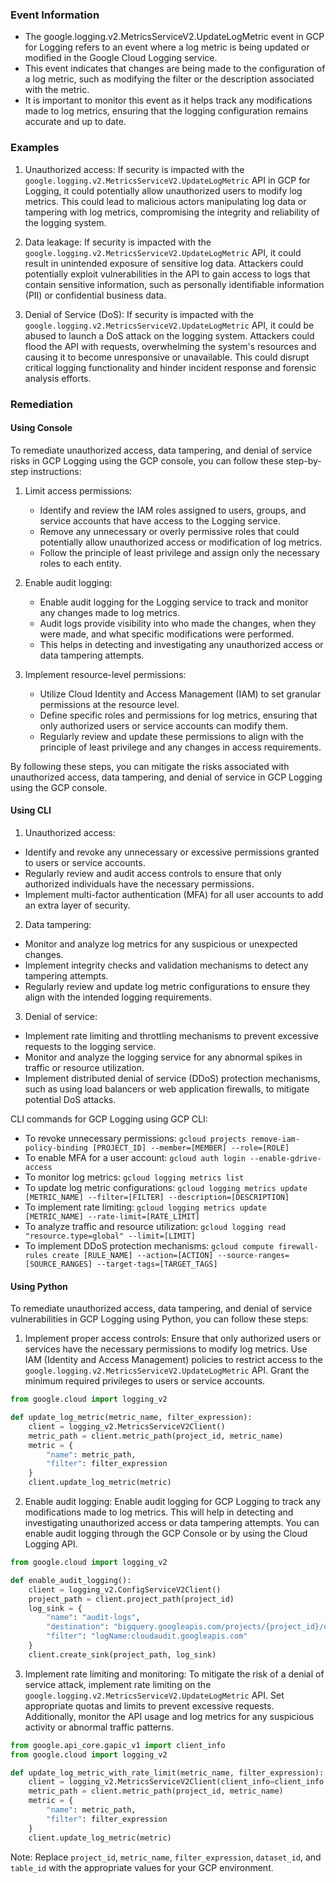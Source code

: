 
### Event Information

- The google.logging.v2.MetricsServiceV2.UpdateLogMetric event in GCP for Logging refers to an event where a log metric is being updated or modified in the Google Cloud Logging service.
- This event indicates that changes are being made to the configuration of a log metric, such as modifying the filter or the description associated with the metric.
- It is important to monitor this event as it helps track any modifications made to log metrics, ensuring that the logging configuration remains accurate and up to date.


### Examples

1. Unauthorized access: If security is impacted with the `google.logging.v2.MetricsServiceV2.UpdateLogMetric` API in GCP for Logging, it could potentially allow unauthorized users to modify log metrics. This could lead to malicious actors manipulating log data or tampering with log metrics, compromising the integrity and reliability of the logging system.

2. Data leakage: If security is impacted with the `google.logging.v2.MetricsServiceV2.UpdateLogMetric` API, it could result in unintended exposure of sensitive log data. Attackers could potentially exploit vulnerabilities in the API to gain access to logs that contain sensitive information, such as personally identifiable information (PII) or confidential business data.

3. Denial of Service (DoS): If security is impacted with the `google.logging.v2.MetricsServiceV2.UpdateLogMetric` API, it could be abused to launch a DoS attack on the logging system. Attackers could flood the API with requests, overwhelming the system's resources and causing it to become unresponsive or unavailable. This could disrupt critical logging functionality and hinder incident response and forensic analysis efforts.

### Remediation

#### Using Console

To remediate unauthorized access, data tampering, and denial of service risks in GCP Logging using the GCP console, you can follow these step-by-step instructions:

1. Limit access permissions:
   - Identify and review the IAM roles assigned to users, groups, and service accounts that have access to the Logging service.
   - Remove any unnecessary or overly permissive roles that could potentially allow unauthorized access or modification of log metrics.
   - Follow the principle of least privilege and assign only the necessary roles to each entity.

2. Enable audit logging:
   - Enable audit logging for the Logging service to track and monitor any changes made to log metrics.
   - Audit logs provide visibility into who made the changes, when they were made, and what specific modifications were performed.
   - This helps in detecting and investigating any unauthorized access or data tampering attempts.

3. Implement resource-level permissions:
   - Utilize Cloud Identity and Access Management (IAM) to set granular permissions at the resource level.
   - Define specific roles and permissions for log metrics, ensuring that only authorized users or service accounts can modify them.
   - Regularly review and update these permissions to align with the principle of least privilege and any changes in access requirements.

By following these steps, you can mitigate the risks associated with unauthorized access, data tampering, and denial of service in GCP Logging using the GCP console.

#### Using CLI

1. Unauthorized access:
- Identify and revoke any unnecessary or excessive permissions granted to users or service accounts.
- Regularly review and audit access controls to ensure that only authorized individuals have the necessary permissions.
- Implement multi-factor authentication (MFA) for all user accounts to add an extra layer of security.

2. Data tampering:
- Monitor and analyze log metrics for any suspicious or unexpected changes.
- Implement integrity checks and validation mechanisms to detect any tampering attempts.
- Regularly review and update log metric configurations to ensure they align with the intended logging requirements.

3. Denial of service:
- Implement rate limiting and throttling mechanisms to prevent excessive requests to the logging service.
- Monitor and analyze the logging service for any abnormal spikes in traffic or resource utilization.
- Implement distributed denial of service (DDoS) protection mechanisms, such as using load balancers or web application firewalls, to mitigate potential DoS attacks.

CLI commands for GCP Logging using GCP CLI:
- To revoke unnecessary permissions: `gcloud projects remove-iam-policy-binding [PROJECT_ID] --member=[MEMBER] --role=[ROLE]`
- To enable MFA for a user account: `gcloud auth login --enable-gdrive-access`
- To monitor log metrics: `gcloud logging metrics list`
- To update log metric configurations: `gcloud logging metrics update [METRIC_NAME] --filter=[FILTER] --description=[DESCRIPTION]`
- To implement rate limiting: `gcloud logging metrics update [METRIC_NAME] --rate-limit=[RATE_LIMIT]`
- To analyze traffic and resource utilization: `gcloud logging read "resource.type=global" --limit=[LIMIT]`
- To implement DDoS protection mechanisms: `gcloud compute firewall-rules create [RULE_NAME] --action=[ACTION] --source-ranges=[SOURCE_RANGES] --target-tags=[TARGET_TAGS]`

#### Using Python

To remediate unauthorized access, data tampering, and denial of service vulnerabilities in GCP Logging using Python, you can follow these steps:

1. Implement proper access controls: Ensure that only authorized users or services have the necessary permissions to modify log metrics. Use IAM (Identity and Access Management) policies to restrict access to the `google.logging.v2.MetricsServiceV2.UpdateLogMetric` API. Grant the minimum required privileges to users or service accounts.

```python
from google.cloud import logging_v2

def update_log_metric(metric_name, filter_expression):
    client = logging_v2.MetricsServiceV2Client()
    metric_path = client.metric_path(project_id, metric_name)
    metric = {
        "name": metric_path,
        "filter": filter_expression
    }
    client.update_log_metric(metric)
```

2. Enable audit logging: Enable audit logging for GCP Logging to track any modifications made to log metrics. This will help in detecting and investigating unauthorized access or data tampering attempts. You can enable audit logging through the GCP Console or by using the Cloud Logging API.

```python
from google.cloud import logging_v2

def enable_audit_logging():
    client = logging_v2.ConfigServiceV2Client()
    project_path = client.project_path(project_id)
    log_sink = {
        "name": "audit-logs",
        "destination": "bigquery.googleapis.com/projects/{project_id}/datasets/{dataset_id}/tables/{table_id}",
        "filter": "logName:cloudaudit.googleapis.com"
    }
    client.create_sink(project_path, log_sink)
```

3. Implement rate limiting and monitoring: To mitigate the risk of a denial of service attack, implement rate limiting on the `google.logging.v2.MetricsServiceV2.UpdateLogMetric` API. Set appropriate quotas and limits to prevent excessive requests. Additionally, monitor the API usage and log metrics for any suspicious activity or abnormal traffic patterns.

```python
from google.api_core.gapic_v1 import client_info
from google.cloud import logging_v2

def update_log_metric_with_rate_limit(metric_name, filter_expression):
    client = logging_v2.MetricsServiceV2Client(client_info=client_info.ClientInfo(quota_project_id=project_id))
    metric_path = client.metric_path(project_id, metric_name)
    metric = {
        "name": metric_path,
        "filter": filter_expression
    }
    client.update_log_metric(metric)
```

Note: Replace `project_id`, `metric_name`, `filter_expression`, `dataset_id`, and `table_id` with the appropriate values for your GCP environment.

